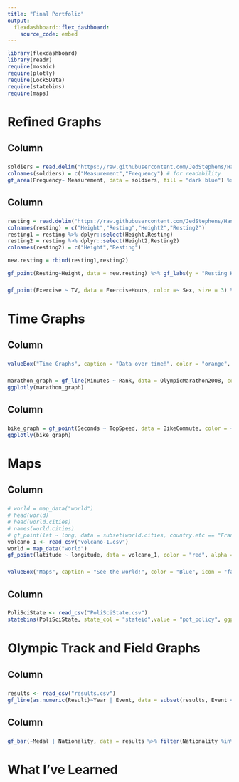 ```yaml
---
title: "Final Portfolio"
output:
  flexdashboard::flex_dashboard:
    source_code: embed
---
```


```r
library(flexdashboard)
library(readr)
require(mosaic)
require(plotly)
require(Lock5Data)
require(statebins)
require(maps)
```

Refined Graphs {data-icon="fa-signal"}
===================================== 
    
Column {data-width=550}
-----------------------------------------------------------------------

### \n

```r
soldiers = read.delim("https://raw.githubusercontent.com/JedStephens/Handbook-of-Small-Data-Sets/master/SOLDIERS.DAT", header = F)
colnames(soldiers) = c("Measurement","Frequency") # for readability
gf_area(Frequency~ Measurement, data = soldiers, fill = "dark blue") %>% gf_labs(x = "Chest measurement (inches)", y = "# of soldiers", title = "Chest Measurements of Scottish Soldiers", subtitle = "Most are around 40 inches!") %>% gf_theme(theme_light())
```
    
Column {data-width=450}
-----------------------------------------------------------------------

### \n

```r
resting = read.delim("https://raw.githubusercontent.com/JedStephens/Handbook-of-Small-Data-Sets/master/RESTING.DAT", header = F)
colnames(resting) = c("Height","Resting","Height2","Resting2")
resting1 = resting %>% dplyr::select(Height,Resting)
resting2 = resting %>% dplyr::select(Height2,Resting2)
colnames(resting2) = c("Height","Resting")

new.resting = rbind(resting1,resting2)

gf_point(Resting~Height, data = new.resting) %>% gf_labs(y = "Resting Heart Rate (BPM)", x = "Height (cm)",title = "Taller people have higher resting heart rates!") %>% gf_lm(color = "red", linetype = "dashed") %>% gf_theme(theme_light())
```

### \n

```r
gf_point(Exercise ~ TV, data = ExerciseHours, color =~ Sex, size = 3) %>% gf_refine(scale_color_manual(values = c("Pink","Blue"))) %>% gf_labs(x = "TV per week (hours)", y = "Exercise per week (hours)", title = "Little correlation between Exercise and TV watched!") %>% gf_theme(theme_light())
```
   
Time Graphs {data-icon="fa-table"}
=====================================     

Column {data-width=450}
-----------------------------------------------------------------------

### \n

```r
valueBox("Time Graphs", caption = "Data over time!", color = "orange", icon = "fa-clock")
```

### \n

```r
marathon_graph = gf_line(Minutes ~ Rank, data = OlympicMarathon2008, color = "red", size = 1.6) %>% gf_labs(x = "Finishing place", y = "Time ran (minutes)", title = "The biggest outliers in the 2008\nMarathon are the winners and losers!") %>% gf_theme(theme_ridges())
ggplotly(marathon_graph)
```
    
Column {data-width=550}
-----------------------------------------------------------------------

### \n

```r
bike_graph = gf_point(Seconds ~ TopSpeed, data = BikeCommute, color = ~TopSpeed*Seconds, size = 3.5, alpha = .8) %>% gf_labs(x = "Time (seconds)", y = "Top Speed", title = "As a bike ride length increases\nthe top speed decreases", color = "Total\nDistance") %>% gf_refine(scale_color_distiller(palette = "Oranges", direction = 1)) %>% gf_lm(color = "black", linetype = "dashed", size = 1.4) %>% gf_theme(theme_ridges())
ggplotly(bike_graph)
```

Maps {data-icon="fa-map"}
=====================================     

Column {data-width=500}
-----------------------------------------------------------------------

### \n

```r

# world = map_data("world")
# head(world)
# head(world.cities)
# names(world.cities)
# gf_point(lat ~ long, data = subset(world.cities, country.etc == "France"), alpha = .6, color = "grey") %>% gf_polygon(lat ~ long, data = subset(world, region == "France"), group = ~group, fill = "gray", color = "black", alpha = 0)
volcano_1 <- read_csv("volcano-1.csv")
world = map_data("world")
gf_point(latitude ~ longitude, data = volcano_1, color = "red", alpha = .3, size = ~population_within_10_km) %>% gf_polygon(lat ~ long, data = world, group = ~group, fill = NA, color = "black", size = .3) %>% gf_theme(theme_map) %>% gf_labs(title = "You might not want to live on the coast\nif you're afraid of volcanos!", subtitle = "Especially California, Argentina,\nIndonesia, and Japan", size ="Population within\n10km of volcano")
```

### \n

```r
valueBox("Maps", caption = "See the world!", color = "Blue", icon = "fa-globe")
```
    
Column {data-width=500}
-----------------------------------------------------------------------

### \n

```r
PoliSciState <- read_csv("PoliSciState.csv")
statebins(PoliSciState, state_col = "stateid",value = "pot_policy", ggplot2_scale_function = scale_fill_brewer, palette = "BuPu") %>% gf_labs(title ="In the US, Marijuana tends to\nbe legal towards the coasts", fill = "Policy") %>% gf_theme(theme_light())
```



Olympic Track and Field Graphs {data-icon="fa-shoe-prints"}
=====================================     

Column {data-width=500}
-----------------------------------------------------------------------

### \n

```r
results <- read_csv("results.csv")
gf_line(as.numeric(Result)~Year | Event, data = subset(results, Event == "100M Men" | Event == "100M Women"),color = ~Medal) %>% gf_labs(y = "Time (seconds)", x = "Year", title = "The 100m dash in the Olympics has gotten faster over the years") + scale_color_manual(values = c("G" = "gold", "S" = "gray60", "B" = "chocolate4")) + gf_theme(theme_light())
```


    
Column {data-width=500}
-----------------------------------------------------------------------

### \n

```r
gf_bar(~Medal | Nationality, data = results %>% filter(Nationality %in% c("USA", "JAM", "GBR")),fill = ~Medal, color = ~Medal) %>% gf_labs(y = "Medal Count", x = "Medal type", title = "The USA is a powerhouse in Olympic Track and Field") + scale_color_manual(values = c("G" = "gold", "S" = "gray60", "B" = "chocolate4")) + scale_fill_manual(values = c("G" = "gold", "S" = "gray60", "B" = "chocolate4")) + gf_theme(theme_light())
```

What I've Learned {data-icon="fa-question}
===================================== 